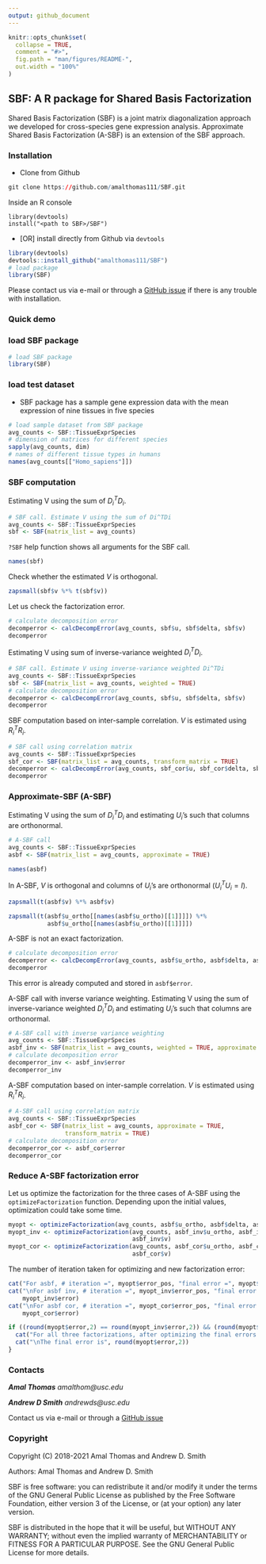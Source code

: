 ```yaml
---
output: github_document
---
```


<!-- README.md is generated from README.Rmd. Please edit that file -->

```r
knitr::opts_chunk$set(
  collapse = TRUE,
  comment = "#>",
  fig.path = "man/figures/README-",
  out.width = "100%"
)
```

## SBF: A R package for Shared Basis Factorization

Shared Basis Factorization (SBF) is a joint matrix diagonalization
approach we developed for cross-species gene expression analysis.
Approximate Shared Basis Factorization (A-SBF) is an extension of the SBF
approach.

### Installation
- Clone from Github
```r
git clone https://github.com/amalthomas111/SBF.git
```
Inside an R console
```
library(devtools)
install("<path to SBF>/SBF")
```
- [OR] install directly from Github via `devtools`
```r
library(devtools)
devtools::install_github("amalthomas111/SBF")
# load package
library(SBF)
```

Please contact us via e-mail or through
a [GitHub issue](https://github.com/amalthomas111/SBF/issues)
if there is any trouble with installation.

### Quick demo

###  load SBF package

```r
# load SBF package
library(SBF)
```

### load test dataset

- SBF package has a sample gene expression data with the mean expression of
nine tissues in five species

```r
# load sample dataset from SBF package
avg_counts <- SBF::TissueExprSpecies
# dimension of matrices for different species
sapply(avg_counts, dim)
# names of different tissue types in humans
names(avg_counts[["Homo_sapiens"]])
```

### SBF computation

Estimating V using the sum of $D_i^T D_i$.
```r
# SBF call. Estimate V using the sum of Di^TDi
avg_counts <- SBF::TissueExprSpecies
sbf <- SBF(matrix_list = avg_counts)
```

`?SBF` help function shows all arguments for the SBF call.

```r
names(sbf)
```

Check whether the estimated $V$ is orthogonal.
```r
zapsmall(sbf$v %*% t(sbf$v))
```
Let us check the factorization error.

```r
# calculate decomposition error
decomperror <- calcDecompError(avg_counts, sbf$u, sbf$delta, sbf$v)
decomperror
```

Estimating V using sum of inverse-variance weighted $D_i^TD_i$.
```r
# SBF call. Estimate V using inverse-variance weighted Di^TDi
avg_counts <- SBF::TissueExprSpecies
sbf <- SBF(matrix_list = avg_counts, weighted = TRUE)
# calculate decomposition error
decomperror <- calcDecompError(avg_counts, sbf$u, sbf$delta, sbf$v)
decomperror
```

SBF computation based on inter-sample correlation. 
$V$ is estimated using $R_i^T R_i$.

```r
# SBF call using correlation matrix
avg_counts <- SBF::TissueExprSpecies
sbf_cor <- SBF(matrix_list = avg_counts, transform_matrix = TRUE)
decomperror <- calcDecompError(avg_counts, sbf_cor$u, sbf_cor$delta, sbf_cor$v)
decomperror
```

### Approximate-SBF (A-SBF)

Estimating V using the sum of $D_i^T D_i$ and estimating $U_i$'s
such that columns are orthonormal.
```r
# A-SBF call
avg_counts <- SBF::TissueExprSpecies
asbf <- SBF(matrix_list = avg_counts, approximate = TRUE)
```

```r
names(asbf)
```

In A-SBF, $V$ is orthogonal and columns of $U_i$'s are orthonormal
($U_i^T U_i = I$).

```r
zapsmall(t(asbf$v) %*% asbf$v)
```
```r
zapsmall(t(asbf$u_ortho[[names(asbf$u_ortho)[[1]]]]) %*%
           asbf$u_ortho[[names(asbf$u_ortho)[[1]]]])
```

A-SBF is not an exact factorization.

```r
# calculate decomposition error
decomperror <- calcDecompError(avg_counts, asbf$u_ortho, asbf$delta, asbf$v)
decomperror
```

This error is already computed and stored in `asbf$error`.


A-SBF call with inverse variance weighting. Estimating V using the sum of
inverse-variance weighted $D_i^T D_i$ and estimating $U_i$'s such that columns
are orthonormal.

```r
# A-SBF call with inverse variance weighting
avg_counts <- SBF::TissueExprSpecies
asbf_inv <- SBF(matrix_list = avg_counts, weighted = TRUE, approximate = TRUE)
# calculate decomposition error
decomperror_inv <- asbf_inv$error
decomperror_inv
```

A-SBF computation based on inter-sample correlation.
$V$ is estimated using $R_i^T R_i$.

````r
# A-SBF call using correlation matrix
avg_counts <- SBF::TissueExprSpecies
asbf_cor <- SBF(matrix_list = avg_counts, approximate = TRUE,
                transform_matrix = TRUE)
# calculate decomposition error
decomperror_cor <- asbf_cor$error
decomperror_cor
````
### Reduce A-SBF factorization error

Let us optimize the factorization for the three cases of A-SBF using the
`optimizeFactorization` function. Depending upon the initial values,
optimization could take some time.

```r
myopt <- optimizeFactorization(avg_counts, asbf$u_ortho, asbf$delta, asbf$v)
myopt_inv <- optimizeFactorization(avg_counts, asbf_inv$u_ortho, asbf_inv$delta,
                                   asbf_inv$v)
myopt_cor <- optimizeFactorization(avg_counts, asbf_cor$u_ortho, asbf_cor$delta,
                                   asbf_cor$v)
```

The number of iteration taken for optimizing and new factorization error:
```r
cat("For asbf, # iteration =", myopt$error_pos, "final error =", myopt$error)
cat("\nFor asbf inv, # iteration =", myopt_inv$error_pos, "final error =",
    myopt_inv$error)
cat("\nFor asbf cor, # iteration =", myopt_cor$error_pos, "final error =",
    myopt_cor$error)
```
```r
if ((round(myopt$error,2) == round(myopt_inv$error,2)) && (round(myopt$error,2) == round(myopt_cor$error,2))) {
  cat("For all three factorizations, after optimizing the final errors is the same(up to 2 decimals)")
  cat("\nThe final error is", round(myopt$error,2))  
}
```

### Contacts ###

***Amal Thomas*** *amalthom@usc.edu*

***Andrew D Smith*** *andrewds@usc.edu*

Contact us via e-mail or through
a [GitHub issue](https://github.com/amalthomas111/SBF/issues)

### Copyright ###

Copyright (C) 2018-2021  Amal Thomas and Andrew D. Smith

Authors: Amal Thomas and Andrew D. Smith

SBF is free software: you can redistribute it and/or modify it under
the terms of the GNU General Public License as published by the Free
Software Foundation, either version 3 of the License, or (at your
option) any later version.

SBF is distributed in the hope that it will be useful, but WITHOUT
ANY WARRANTY; without even the implied warranty of MERCHANTABILITY or
FITNESS FOR A PARTICULAR PURPOSE.  See the GNU General Public License
for more details.
